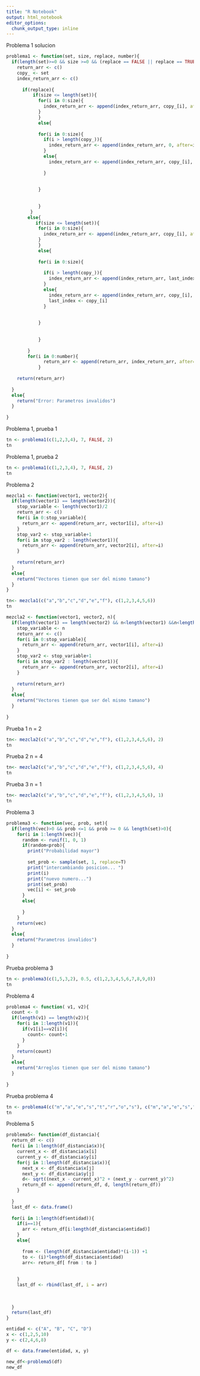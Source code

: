 ```yaml
---
title: "R Notebook"
output: html_notebook
editor_options: 
  chunk_output_type: inline
---
```

 
<p>Problema 1 solucion</p>
```r
problema1 <- function(set, size, replace, number){
  if(length(set)>=0 && size >=0 && (replace == FALSE || replace == TRUE)&& number >0 ){
    return_arr <- c()
    copy_ <- set
    index_return_arr <- c()
      
      if(replace){
          if(size <= length(set)){
            for(i in 0:size){
              index_return_arr <- append(index_return_arr, copy_[i], after=i)
            }
            }
            else{
              
            for(i in 0:size){
              if(i > length(copy_)){
                index_return_arr <- append(index_return_arr, 0, after=i)
              }
              else{
                index_return_arr <- append(index_return_arr, copy_[i], after=i)
                
              }
              
              
            }
              
              
            }
         }
        else{
           if(size <= length(set)){
            for(i in 0:size){
              index_return_arr <- append(index_return_arr, copy_[i], after=i)
            }
            }
            else{
              
            for(i in 0:size){
              
              if(i > length(copy_)){
                index_return_arr <- append(index_return_arr, last_index, after=i)
              }
              else{
                index_return_arr <- append(index_return_arr, copy_[i], after=i)
                last_index <- copy_[i]
              }
              
              
            }
              
              
            }
          
        }
        for(i in 0:number){
              return_arr <- append(return_arr, index_return_arr, after=length(index_return_arr))
            }
    
    return(return_arr)
    
  }
  else{
    return("Error: Parametros invalidos")
  }
  
}
```
<p> Problema 1, prueba 1 </p>
```r
tn <- problema1(c(1,2,3,4), 7, FALSE, 2)
tn
```

<p> Problema 1, prueba 2</p>
```r
tn <- problema1(c(1,2,3,4), 7, FALSE, 2)
tn
```

<p> Problema 2 </p>

```r
mezcla1 <- function(vector1, vector2){
  if(length(vector1) == length(vector2)){
    stop_variable <- length(vector1)/2
    return_arr <- c()
    for(i in 0:stop_variable){
      return_arr <- append(return_arr, vector1[i], after=i)
    }
    stop_var2 <- stop_variable+1
    for(i in stop_var2 : length(vector1)){
      return_arr <- append(return_arr, vector2[i], after=i)
    }
    
    return(return_arr)
  }
  else{
    return("Vectores tienen que ser del mismo tamano")
  }
}
```

```r
tn<- mezcla1(c("a","b","c","d","e","f"), c(1,2,3,4,5,6))
tn
```
```r
mezcla2 <- function(vector1, vector2, n){
  if(length(vector1) == length(vector2) && n<length(vector1) &&n<length(vector2)){
    stop_variable <- n
    return_arr <- c()
    for(i in 0:stop_variable){
      return_arr <- append(return_arr, vector1[i], after=i)
    }
    stop_var2 <- stop_variable+1
    for(i in stop_var2 : length(vector1)){
      return_arr <- append(return_arr, vector2[i], after=i)
    }
    
    return(return_arr)
  }
  else{
    return("Vectores tienen que ser del mismo tamano")
  }
  
}
```
<p>Prueba 1 n = 2 </p>
```r
tn<- mezcla2(c("a","b","c","d","e","f"), c(1,2,3,4,5,6), 2)
tn
```

<p>Prueba 2 n = 4 </p>
```r
tn<- mezcla2(c("a","b","c","d","e","f"), c(1,2,3,4,5,6), 4)
tn
```

<p>Prueba 3 n = 1 </p>
```r
tn<- mezcla2(c("a","b","c","d","e","f"), c(1,2,3,4,5,6), 1)
tn
```
<p> Problema 3</p>
```r
problema3 <- function(vec, prob, set){
  if(length(vec)>0 && prob <=1 && prob >= 0 && length(set)>0){
    for(i in 1:length(vec)){
      random <- runif(1, 0, 1)
      if(random<prob){
        print("Probabilidad mayor")
       
        set_prob <- sample(set, 1, replace=T) 
        print("intercambiando posicion... ")
        print(i)
        print("nuevo numero...")
        print(set_prob)
        vec[i] <- set_prob
      }
      else{
        
      }
    }
    return(vec)
  }
  else{
    return("Parametros invalidos")
  }
  
}
```
<p> Prueba problema 3 </p>
```r
tn <- problema3(c(1,5,3,2), 0.5, c(1,2,3,4,5,6,7,8,9,0))
tn
```
<p> Problema 4 </p>
```r
problema4 <- function( v1, v2){
  count <- 0
  if(length(v1) == length(v2)){
    for(i in 1:length(v1)){
      if(v1[i]==v2[i]){
        count<- count+1
      }
    }
    return(count)
  }
  else{
    return("Arreglos tienen que ser del mismo tamano")
  }
  
}
```
<p>Prueba problema 4 </p>
```r
tn <- problema4(c("m","a","e","s","t","r","o","s"), c("m","a","e","s","t","r","i","a"))
tn
```
<p> Problema 5 </p>

```r
problema5<- function(df_distancia){
  return_df <- c()
  for(i in 1:length(df_distancia$x)){
    current_x <- df_distancia$x[i]
    current_y <- df_distancia$y[i]
    for(j in 1:length(df_distancia$x)){
      next_x <- df_distancia$x[j]
      next_y <- df_distancia$y[j]
      d<- sqrt((next_x - current_x)^2 + (next_y - current_y)^2)
      return_df <- append(return_df, d, length(return_df))
    }
    
  }
  last_df <- data.frame()
  
  for(i in 1:length(df$entidad)){
    if(i==1){
      arr <- return_df[i:length(df_distancia$entidad)]
    }
    else{
     
      from <- (length(df_distancia$entidad)*(i-1)) +1
      to <- (i)*length(df_distancia$entidad)
      arr<- return_df[ from : to ]
      
      
    }
    last_df <- rbind(last_df, i = arr)
    
   
    
  }
  return(last_df)
}
```
```r
entidad <- c("A", "B", "C", "D")
x <- c(1,2,5,10)
y <- c(2,4,6,8)

df <- data.frame(entidad, x, y)

new_df<-problema5(df)
new_df
```

```r

```

